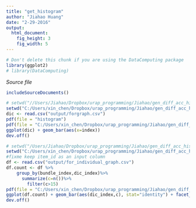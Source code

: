 ---
title: "get_histogram"
author: "Jiahao Huang"
date: "2-29-2016"
output: 
  html_document:
    fig_height: 3
    fig_width: 5
---
<!-- Don't edit in between this line and the one below -->
```{r include=FALSE}
# Don't delete this chunk if you are using the DataComputing package
library(ggplot2)
# library(DataComputing)
```
*Source file* 
```{r, results='asis', echo=FALSE}
includeSourceDocuments()
```
<!-- Don't edit the material above this line -->


```{r}
# setwd("//Users/Jiahao/Dropbox/urap_programming/Jiahao/gen_diff_acc_hist_0229")
setwd("C:/Users/xin_chen/Dropbox/urap_programming/Jiahao/gen_diff_acc_hist_0229")
dic <- read.csv("output/forgraph.csv")
pdf(file = "histogram")
pdf(file = "C:/Users/xin_chen/Dropbox/urap_programming/Jiahao/gen_diff_acc_hist_0229/output/graph/Histogram of Delta_n Accessories Rel B1.pdf")
ggplot(dic) + geom_bar(aes(x=index))
dev.off()

# setwd("/Users/Jiahao/Dropbox/urap_programming/Jiahao/gen_diff_acc_hist_0229")
setwd("C:/Users/xin_chen/Dropbox/urap_programming/Jiahao/gen_diff_acc_hist_0229")
#fixme keep item_id as an input column
df <- read.csv("output/for_individual_graph.csv")
df.count <- df %>%
    group_by(bundle_index,dic_index)%>%
      summarize(c=n())%>%
        filter(c>15)
pdf(file = "C:/Users/xin_chen/Dropbox/urap_programming/Jiahao/gen_diff_acc_hist_0229/output/graph/Histogram of Delta_n Accessories by Category Rel B1.pdf")
ggplot(df.count) + geom_bar(aes(dic_index,c), stat="identity") + facet_wrap(~bundle_index, nrow = 3) + labs(title = "Histogram of Delta_n Accessories by Category Rel B1")
dev.off()

```







